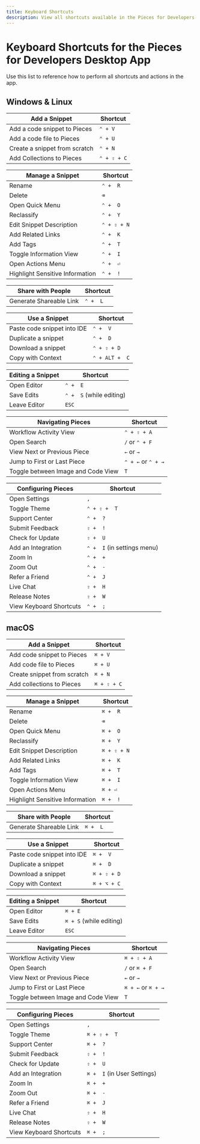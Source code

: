 ```yaml
---
title: Keyboard Shortcuts
description: View all shortcuts available in the Pieces for Developers Desktop App.
---
```


# Keyboard Shortcuts for the Pieces for Developers Desktop App
Use this list to reference how to perform all shortcuts and actions in the app.

## Windows & Linux

| Add a Snippet                 | Shortcut             |
|-------------------------------|----------------------|
| Add a code snippet to Pieces  | ` ⌃ + V `         |
| Add a code file to Pieces     | ` ⌃ + U `         |
| Create a snippet from scratch | ` ⌃ + N `         |
| Add Collections to Pieces     | ` ⌃ + ⇧ + C ` |

| Manage a Snippet                | Shortcut             |
|---------------------------------|----------------------|
| Rename                          | ` ⌃ +  R `        |
| Delete                          | ` ⌫ `           |
| Open Quick Menu                 | ` ⌃ +  O `        |
| Reclassify                      | ` ⌃ +  Y `        |
| Edit Snippet Description        | ` ⌃ + ⇧ + N ` |
| Add Related Links               | ` ⌃ +  K `        |
| Add Tags                        | ` ⌃ +  T `        |
| Toggle Information View         | ` ⌃ +  I `        |
| Open Actions Menu               | ` ⌃ +  ⏎ `    |
| Highlight Sensitive Information | ` ⌃ +  ! `        |

| Share with People       | Shortcut      |
|-------------------------|---------------|
| Generate Shareable Link | ` ⌃ +  L ` |

| Use a Snippet               | Shortcut             |
|-----------------------------|----------------------|
| Paste code snippet into IDE | ` ⌃ +  V `        |
| Duplicate a snippet         | ` ⌃ +  D `        |
| Download a snippet          | ` ⌃ + ⇧ + D ` |
| Copy with Context           | ` ⌃ + ALT +  C `  |

| Editing a Snippet | Shortcut                      |
|-------------------|-------------------------------|
| Open Editor       | ` ⌃ +  E `                 |
| Save Edits        | ` ⌃ +  S ` (while editing) |
| Leave Editor      | ` ESC `                       |

| Navigating Pieces                  | Shortcut                     |
|------------------------------------|------------------------------|
| Workflow Activity View             | ` ⌃ + ⇧ + A `         |
| Open Search                        | ` / ` or ` ⌃ + F `        |
| View Next or Previous Piece        | ` ← ` or ` → `               |
| Jump to First or Last Piece        | ` ⌃ + ← ` or ` ⌃ + → ` |
| Toggle between Image and Code View | ` T `                        |

| Configuring Pieces      | Shortcut                         |
|-------------------------|----------------------------------|
| Open Settings           | ` , `                            |
| Toggle Theme            | ` ⌃ + ⇧ +  T `            |
| Support Center          | ` ⌃ +  ? `                    |
| Submit Feedback         | ` ⇧ +  ! `                   |
| Check for Update        | ` ⇧ +  U `                   |
| Add an Integration      | ` ⌃ +  I ` (in settings menu) |
| Zoom In                 | ` ⌃ +  + `                    |
| Zoom Out                | ` ⌃ +  - `                    |
| Refer a Friend          | ` ⌃ +  J `                    |
| Live Chat               | ` ⇧ +  H `                   |
| Release Notes           | ` ⇧ +  W `                   |
| View Keyboard Shortcuts | ` ⌃ +  ; `                    |

## macOS

| Add a Snippet               | Shortcut          |
|-----------------------------|-------------------|
| Add code snippet to Pieces  | ` ⌘ + V `         |
| Add code file to Pieces     | ` ⌘ + U `         |
| Create snippet from scratch | ` ⌘ + N `         |
| Add collections to Pieces   | ` ⌘ + ⇧ + C ` |

| Manage a Snippet                | Shortcut          |
|---------------------------------|-------------------|
| Rename                          | ` ⌘ +  R `        |
| Delete                          | ` ⌫ `        |
| Open Quick Menu                 | ` ⌘ +  O `        |
| Reclassify                      | ` ⌘ +  Y `        |
| Edit Snippet Description        | ` ⌘ + ⇧ + N ` |
| Add Related Links               | ` ⌘ +  K `        |
| Add Tags                        | ` ⌘ +  T `        |
| Toggle Information View         | ` ⌘ +  I `        |
| Open Actions Menu               | ` ⌘ + ⏎ `     |
| Highlight Sensitive Information | ` ⌘ +  ! `        |

| Share with People       | Shortcut   |
|-------------------------|------------|
| Generate Shareable Link | ` ⌘ +  L ` |

| Use a Snippet               | Shortcut          |
|-----------------------------|-------------------|
| Paste code snippet into IDE | ` ⌘ +  V `        |
| Duplicate a snippet         | ` ⌘ +  D `        |
| Download a snippet          | ` ⌘ + ⇧ + D ` |
| Copy with Context           | ` ⌘ + ⌥ + C `     |

| Editing a Snippet | Shortcut                  |
|-------------------|---------------------------|
| Open Editor       | ` ⌘ + E `                 |
| Save Edits        | ` ⌘ + S ` (while editing) |
| Leave Editor      | ` ESC `                   |

| Navigating Pieces                  | Shortcut               |
|------------------------------------|------------------------|
| Workflow Activity View             | ` ⌘ + ⇧ + A `      |
| Open Search                        | ` / ` or ` ⌘ + F `     |
| View Next or Previous Piece        | ` ← ` or ` → `         |
| Jump to First or Last Piece        | ` ⌘ + ← ` or ` ⌘ + → ` |
| Toggle between Image and Code View | ` T `                  |

| Configuring Pieces      | Shortcut                      |
|-------------------------|-------------------------------|
| Open Settings           | ` , `                         |
| Toggle Theme            | ` ⌘ + ⇧ +  T `            |
| Support Center          | ` ⌘ +  ? `                    |
| Submit Feedback         | ` ⇧ +  ! `                |
| Check for Update        | ` ⇧ +  U `                |
| Add an Integration      | ` ⌘ +  I ` (in User Settings) |
| Zoom In                 | ` ⌘ +  + `                    |
| Zoom Out                | ` ⌘ +  - `                    |
| Refer a Friend          | ` ⌘ +  J `                    |
| Live Chat               | ` ⇧ +  H `                |
| Release Notes           | ` ⇧ +  W `                |
| View Keyboard Shortcuts | ` ⌘ +  ; `                    |

